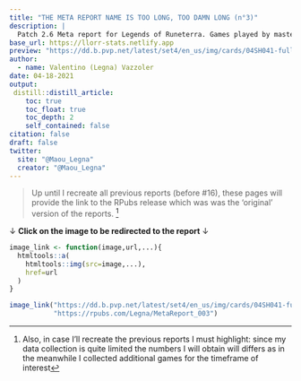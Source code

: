 ```yaml
---
title: "THE META REPORT NAME IS TOO LONG, TOO DAMN LONG (n°3)"
description: |
  Patch 2.6 Meta report for Legends of Runeterra. Games played by master players.
base_url: https://llorr-stats.netlify.app  
preview: "https://dd.b.pvp.net/latest/set4/en_us/img/cards/04SH041-full.png"
author:
  - name: Valentino (Legna) Vazzoler
date: 04-18-2021
output:
 distill::distill_article:
    toc: true
    toc_float: true
    toc_depth: 2
    self_contained: false
citation: false
draft: false
twitter:
  site: "@Maou_Legna"
  creator: "@Maou_Legna"
---
```


> Up until I recreate all previous reports (before #16), these pages will provide the link to the RPubs release which was was the 'original' version of the reports. [^1]

<aside>
$\downarrow$ **Click on the image to be redirected to the report** $\downarrow$
```r
image_link <- function(image,url,...){
  htmltools::a(
    htmltools::img(src=image,...),
    href=url
  )
}

image_link("https://dd.b.pvp.net/latest/set4/en_us/img/cards/04SH041-full.png",
           "https://rpubs.com/Legna/MetaReport_003")
```
</aside>


[^1]: Also, in case I'll recreate the previous reports I must highlight: since my data collection is quite limited the numbers I will obtain will differs as in the meanwhile I collected additional games for the timeframe of interest
